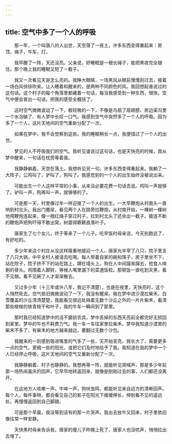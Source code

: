 ```yaml
---
---
---
```

title: 空气中多了一个人的呼吸
---




　　那一年，一个叫唐八的人出世，天空落了一夜土，许多东西变得重起来：房顶，绳子，牛车，灯。

　　我早醒了一阵，天还没亮。父亲说，好睡眠是一根长绳子，能把黑夜完全捆住。那个晚上我的睡眠又短了一截子。

　　我又一次看见天是怎么亮的。我睁大眼睛，一场黑风从眼前慢慢刮过去，接着一场白风徐徐吹来。让人睡着和醒来的，是两种不同颜色的风。我回想起谁说过的这句话。这个村子的每个角落里都藏着一句话，每当我感受到一种东西，很快，空气中便会冒出一句话，把我的感受全概括了。

　　这时空气微微波动了一下，极轻微的一下，不像是鸟扇了扇翅膀、房边渠沟里一个水泡破了、有人梦中长叹一口气。我感到空气中突然多了一个人的呼吸。因为多了一个人，这片天地间的空气重新分配了一次。

　　如果在梦中，我不会觉察到这些。我的睡眠稍长一点，我便错过了一个人的出世。

　　梦见的人不呼吸我们的空气。我听见谁说过这句话，也是天快亮的时候，我从梦中醒来，一句话在枕旁等着我。

　　我静静躺着，天空在落土。我想听见另一句。许多东西变得重起来。我躺了一大阵子，公鸡叫了，驴叫了，狗叫了。我感觉到的一个人的出生始终没被说出来。

　　可能出生一个人这样平常的小事，从来没必要花费一句话去说。鸡叫一声就够了。驴叫一声，狗再叫一声，就够够的了。

　　可是那一天，村里像过年一样迎接了一个人的出生。一大早鞭炮从村南头一直响到村北头。我出门撒尿，看见两个人在路旁拉鞭炮，从村南开始，一棵树一棵树地用鞭炮连起来，像一根红绳子穿过村子，拉到村北头了还余出一截子。接连不断的鞭炮声把狗吓得不敢出窝，树震得簌簌直落叶子。

　　唐家生了七个女儿，终于等来了一个儿子。吃早饭时母亲说，今天别跑远了，有好吃的。

　　多少年来这个村庄从没这样隆重地接迎一个人。唐家光羊宰了八只，院子里支了八只大锅，中午全村人被请去吃喝。每人带着自家的碗和筷子，房子里坐不下，站在院子，院子挤不下的站在路上，蹲在墙头上。狗在人中间蹿来蹿去，抢食人啃剩的骨头。鸡围着人脚转，等候人嘴里漏下的菜渣饭粒。那顿饭一直吃到天黑，看不见锅，看不见碗了人才渐渐散去。

　　又过多少年（十三年或许八年，我记不清楚），也是在夜里，天快亮时，这个人悄然死去。空气依旧微微波动了一下，我没有醒来。我在梦中进沙漠拉柴禾，白雪覆盖的沙丘清清楚楚，我能看见很远处隔着无数个沙丘之外的一片片柴禾，看清那些梭梭的铁青枝干和叶子，我的牛车一瞬间到了那里。

　　那时我已经知道梦中的活不磨损农具，梦中丢掉的东西天亮前全都完好无损回到家里。梦中的牛也不耗费力气。我一车一车往家里拉柴禾，梦中我知道沙漠里的柴禾不多了，有柴禾的地方越来越远，要翻过无数个沙包。

　　我醒来的一刻感到吸进嘴里的气多了一些，天开始变亮，我长大了，需要更多一点的空气，更稠一些的阳光，谁把它们及时地给予了我。我知道在我的梦中一个人已经停止呼吸，这片天地间的空气又重新分配了一次。

　　我静静躺着，村子也静静的。我想再等一阵，就能听见哭喊声，那是多少年前那一场热闹喜庆的回声，它早早地转返回来，就像是刚刚过去的事，人们都还没离开。

　　在这地方人咳嗽一声，牛哞一声，狗吠虫鸣，都能听见来自远方的清晰回声。每个人，每件事物，都会看见自己的影子在阳光下缓缓伸长，伸到看不见的遥远处，再慢慢返回到自己脚跟。

　　可是那个早晨，我没等到该有的那一片哭声。我出去放牛又回来，村子里依旧像往常一样安静。

　　天快黑时母亲告诉我，唐家的傻儿子昨晚上死了，唐家人也没吭声，悄悄拉出去埋了。
